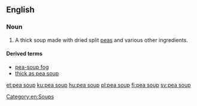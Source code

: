 ==English==
{{wikipedia}}

===Noun===
{{en-noun|-}}
# {{context|culinary|lang=en}} A thick soup made with dried split [[peas]] and various other ingredients.

====Derived terms====
* [[pea-soup fog]]
* [[thick as pea soup]]

[[Category:en:Soups]]

[[et:pea soup]]
[[ku:pea soup]]
[[hu:pea soup]]
[[pl:pea soup]]
[[fi:pea soup]]
[[sv:pea soup]]